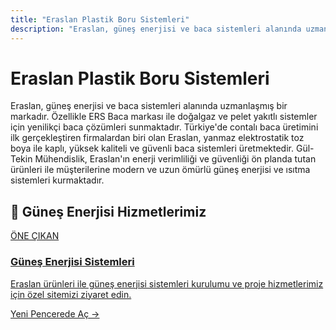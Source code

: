 ```yaml
---
title: "Eraslan Plastik Boru Sistemleri"
description: "Eraslan, güneş enerjisi ve baca sistemleri alanında uzmanlaşmış bir markadır. Özellikle ERS Baca markası ile doğalgaz ve pelet yakıtlı sistemler için yenilik..."
---
```


# Eraslan Plastik Boru Sistemleri

Eraslan, güneş enerjisi ve baca sistemleri alanında uzmanlaşmış bir markadır. Özellikle ERS Baca markası ile doğalgaz ve pelet yakıtlı sistemler için yenilikçi baca çözümleri sunmaktadır. Türkiye'de contalı baca üretimini ilk gerçekleştiren firmalardan biri olan Eraslan, yanmaz elektrostatik toz boya ile kaplı, yüksek kaliteli ve güvenli baca sistemleri üretmektedir. Gül-Tekin Mühendislik, Eraslan'ın enerji verimliliği ve güvenliği ön planda tutan ürünleri ile müşterilerine modern ve uzun ömürlü güneş enerjisi ve ısıtma sistemleri kurmaktadır.

## 🌟 Güneş Enerjisi Hizmetlerimiz

<a href="https://gunes-enerjisi.gul-tekinmuhendislik.com" target="_blank" rel="noopener noreferrer" class="link-card featured">
  <div class="link-card-content">
    <span class="badge">ÖNE ÇIKAN</span>
    <h3>Güneş Enerjisi Sistemleri</h3>
    <p>Eraslan ürünleri ile güneş enerjisi sistemleri kurulumu ve proje hizmetlerimiz için özel sitemizi ziyaret edin.</p>
    <span class="link-card-cta">Yeni Pencerede Aç →</span>
  </div>
</a>